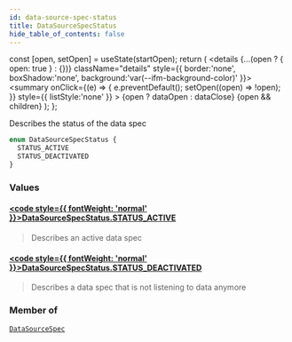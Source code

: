 ```yaml
---
id: data-source-spec-status
title: DataSourceSpecStatus
hide_table_of_contents: false
---
```







  const [open, setOpen] = useState(startOpen);
  return (
    <details {...(open ? { open: true } : {})} className="details" style={{ border:'none', boxShadow:'none', background:'var(--ifm-background-color)' }}>
      <summary
        onClick={(e) => {
          e.preventDefault();
          setOpen((open) => !open);
        }}
        style={{ listStyle:'none' }}
      >
      {open ? dataOpen : dataClose}
      </summary>
      {open && children}
    </details>
  );
};




Describes the status of the data spec


```graphql
enum DataSourceSpecStatus {
  STATUS_ACTIVE
  STATUS_DEACTIVATED
}
```


### Values

#### [<code style={{ fontWeight: 'normal' }}>DataSourceSpecStatus.<b>STATUS_ACTIVE</b></code>](#) 
> Describes an active data spec
> 

#### [<code style={{ fontWeight: 'normal' }}>DataSourceSpecStatus.<b>STATUS_DEACTIVATED</b></code>](#) 
> Describes a data spec that is not listening to data
> anymore
> 



### Member of

[`DataSourceSpec`](/testnet/api/graphql/objects/data-source-spec)  <Badge class="secondary" text="object"/>

